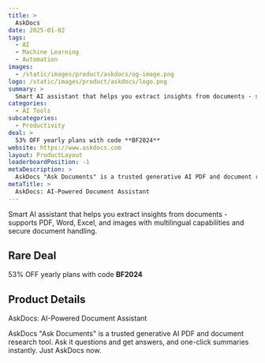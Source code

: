 ```yaml
---
title: >
  AskDocs
date: 2025-01-02
tags:
  - AI
  - Machine Learning
  - Automation
images:
  - /static/images/product/askdocs/og-image.png
logo: /static/images/product/askdocs/logo.png
summary: >
  Smart AI assistant that helps you extract insights from documents - supports PDF, Word, Excel, and images with multilingual capabilities and secure document handling.
categories:
  - AI Tools
subcategories:
  - Productivity
deal: >
  53% OFF yearly plans with code **BF2024**
website: https://www.askdocs.com
layout: ProductLayout
leaderboardPosition: -1
metaDescription: >
  AskDocs "Ask Documents" is a trusted generative AI PDF and document research tool. Ask it questions and get answers, and one-click summaries instantly. Just AskDocs now.
metaTitle: >
  AskDocs: AI-Powered Document Assistant
---
```

Smart AI assistant that helps you extract insights from documents - supports PDF, Word, Excel, and images with multilingual capabilities and secure document handling.

## Rare Deal

53% OFF yearly plans with code **BF2024**

## Product Details

AskDocs: AI-Powered Document Assistant

AskDocs "Ask Documents" is a trusted generative AI PDF and document research tool. Ask it questions and get answers, and one-click summaries instantly. Just AskDocs now.
